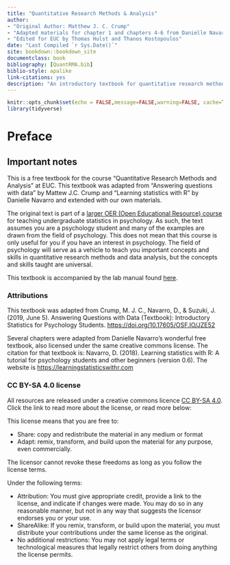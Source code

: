```yaml
--- 
title: "Quantitative Research Methods & Analysis"
author:
- "Original Author: Matthew J. C. Crump"
- "Adapted materials for chapter 1 and chapters 4-6 from Danielle Navarro"
- "Edited for EUC by Thomas Hulst and Thanos Kostopoulos"
date: "Last Compiled `r Sys.Date()`"
site: bookdown::bookdown_site
documentclass: book
bibliography: [QuantRMA.bib]
biblio-style: apalike
link-citations: yes
description: "An introductory textbook for quantitative research methods and  analysis at EUC. This text was adapted from \"Answering questions with data\" by Matthew J.C. Crump (https://crumplab.github.io/statistics/) and \"Learning statistics with R\" by Danielle Navarro (https://learningstatisticswithr.com) and extended with our own materials."
---
```

```r
knitr::opts_chunk$set(echo = FALSE,message=FALSE,warning=FALSE, cache=TRUE)
library(tidyverse)
```
# Preface {-}

## Important notes {-}
This is a free textbook for the course "Quantitative Research Methods and Analysis" at EUC. This textbook was adapted from "Answering questions with data" by Mattew J.C. Crump and "Learning statistics with R" by Danielle Navarro and extended with our own materials. 

The original text is part of a [larger OER (Open Educational Resource) course](https://osf.io/3s68c/) for teaching undergraduate statistics in psychology. As such, the text assumes you are a psychology student and many of the examples are drawn from the field of psychology. This does not mean that this course is only useful for you if you have an interest in psychology. The field of psychology will serve as a vehicle to teach you important concepts and skills in quantitative research methods and data analysis, but the concepts and skills taught are universal. 

This textbook is accompanied by the lab manual found [here](https://thomashulst.github.io/quantrma_lab/).

### Attributions {-}
This textbook was adapted from Crump, M. J. C., Navarro, D., & Suzuki, J. (2019, June 5). Answering Questions with Data (Textbook): Introductory Statistics for Psychology Students. [https://doi.org/10.17605/OSF.IO/JZE52](https://doi.org/10.17605/OSF.IO/JZE52)

Several chapters were adapted from Danielle Navarro's wonderful free textbook, also licensed under the same creative commons license. The citation for that textbook is: Navarro, D. (2018). Learning statistics with R: A tutorial for psychology students and other beginners (version 0.6). The website is [https://learningstatisticswithr.com](https://learningstatisticswithr.com)

### CC BY-SA 4.0 license {-}
All resources are released under a creative commons licence [CC BY-SA 4.0](https://creativecommons.org/licenses/by-sa/4.0/). Click the link to read more about the license, or read more below:

This license means that you are free to:

- Share: copy and redistribute the material in any medium or format
- Adapt: remix, transform, and build upon the material for any purpose, even commercially.

The licensor cannot revoke these freedoms as long as you follow the license terms.

Under the following terms:

- Attribution: You must give appropriate credit, provide a link to the license, and indicate if changes were made. You may do so in any reasonable manner, but not in any way that suggests the licensor endorses you or your use.
- ShareAlike: If you remix, transform, or build upon the material, you must distribute your contributions under the same license as the original.
- No additional restrictions: You may not apply legal terms or technological measures that legally restrict others from doing anything the license permits.


